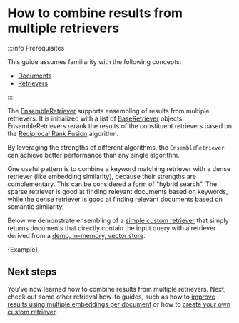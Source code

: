 # How to combine results from multiple retrievers

:::info Prerequisites

This guide assumes familiarity with the following concepts:

- [Documents](https://api.js.langchain.com/classes/_langchain_core.documents.Document.html)
- [Retrievers](/docs/concepts/retrievers)

:::

The [EnsembleRetriever](https://api.js.langchain.com/classes/langchain.retrievers_ensemble.EnsembleRetriever.html) supports ensembling of results from multiple retrievers. It is initialized with a list of [BaseRetriever](https://api.js.langchain.com/classes/langchain_core.retrievers.BaseRetriever.html) objects. EnsembleRetrievers rerank the results of the constituent retrievers based on the [Reciprocal Rank Fusion](https://plg.uwaterloo.ca/~gvcormac/cormacksigir09-rrf.pdf) algorithm.

By leveraging the strengths of different algorithms, the `EnsembleRetriever` can achieve better performance than any single algorithm.

One useful pattern is to combine a keyword matching retriever with a dense retriever (like embedding similarity), because their strengths are complementary. This can be considered a form of "hybrid search". The sparse retriever is good at finding relevant documents based on keywords, while the dense retriever is good at finding relevant documents based on semantic similarity.

Below we demonstrate ensembling of a [simple custom retriever](/docs/how_to/custom_retriever/) that simply returns documents that directly contain the input query with a retriever derived from a [demo, in-memory, vector store](https://api.js.langchain.com/classes/langchain.vectorstores_memory.MemoryVectorStore.html).


<CodeBlock language="typescript">{Example}</CodeBlock>

## Next steps

You've now learned how to combine results from multiple retrievers.
Next, check out some other retrieval how-to guides, such as how to [improve results using multiple embeddings per document](/docs/how_to/multi_vector)
or how to [create your own custom retriever](/docs/how_to/custom_retriever).
